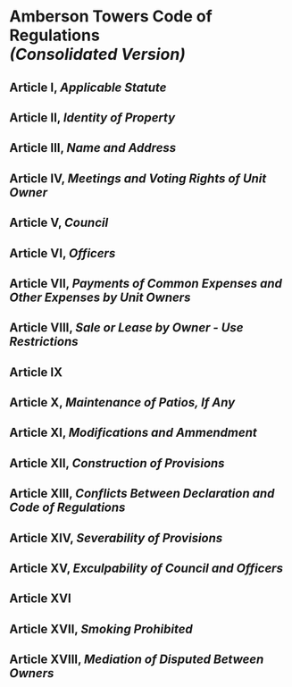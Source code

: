 # Amberson Towers Code of Regulations <br/> *(Consolidated Version)*  

## Article I, *Applicable Statute* {-}

## Article II, *Identity of Property* {-}

## Article III, *Name and Address* {-}

## Article IV, *Meetings and Voting Rights of Unit Owner* {-}

## Article V, *Council* {-}

## Article VI, *Officers* {-}

## Article VII, *Payments of Common Expenses and Other Expenses by Unit Owners* {-}

## Article VIII, *Sale or Lease by Owner - Use Restrictions* {-}

## Article IX  {-}

## Article X, *Maintenance of Patios, If Any* {-}

## Article XI, *Modifications and Ammendment* {-}

## Article XII, *Construction of Provisions* {-}

## Article XIII, *Conflicts Between Declaration and Code of Regulations* {-}

## Article XIV, *Severability of Provisions*  {-}

## Article XV, *Exculpability of Council and Officers* {-}

## Article XVI {-}

## Article XVII, *Smoking Prohibited* {-}

## Article XVIII, *Mediation of Disputed Between Owners* {-}